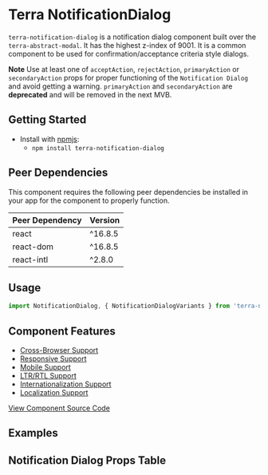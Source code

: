 


<Badge />

# Terra NotificationDialog

`terra-notification-dialog` is a notification dialog component built over the `terra-abstract-modal`. It has the highest z-index of 9001. It is a common component to be used for confirmation/acceptance criteria style dialogs.

**Note** Use at least one of `acceptAction`, `rejectAction`, `primaryAction` or `secondaryAction` props for proper functioning of the `Notification Dialog` and avoid getting a warning.
`primaryAction` and `secondaryAction` are **deprecated** and will be removed in the next MVB.

## Getting Started

- Install with [npmjs](https://www.npmjs.com):
  - `npm install terra-notification-dialog`

<!-- AUTO-GENERATED-CONTENT:START Peer Dependencies -->
## Peer Dependencies

This component requires the following peer dependencies be installed in your app for the component to properly function.

| Peer Dependency | Version |
|-|-|
| react | ^16.8.5 |
| react-dom | ^16.8.5 |
| react-intl | ^2.8.0 |

<!-- AUTO-GENERATED-CONTENT:END -->

## Usage 
``` jsx
import NotificationDialog, { NotificationDialogVariants } from 'terra-notification-dialog';
```

## Component Features


 * [Cross-Browser Support](https://engineering.cerner.com/terra-ui/contributing/terra-ui/component-standards#cross-browser-support)
 * [Responsive Support](https://engineering.cerner.com/terra-ui/contributing/terra-ui/component-standards#responsive-support)
 * [Mobile Support](https://engineering.cerner.com/terra-ui/contributing/terra-ui/component-standards#mobile-support)
 * [LTR/RTL Support](https://engineering.cerner.com/terra-ui/contributing/terra-ui/component-standards#ltr--rtl-support)
 * [Internationalization Support](https://engineering.cerner.com/terra-ui/contributing/terra-ui/component-standards#internationalization-i18n-support)
 * [Localization Support](https://engineering.cerner.com/terra-ui/contributing/terra-ui/component-standards#internationalization-i18n-support)

[View Component Source Code](https://github.com/cerner/terra-framework/tree/master/packages/terra-notification-dialog)

## Examples 
<CompleteNotificationDialog title='Complete Notification Dialog' />
<CompleteNotificationDialogWithLongMessage title='Complete Notification Dialog With Long Message' />
<NoVariantNotificationDialog title='No Variant Notification Dialog' />
<NotificationDialogWithLongText title='Notification Dialog With Long Text' />
<NotificationDialogOnModalManager title='Notification Dialog On Modal Manager' />
<ContentNotificationDialog title='Notification Dialog with Content' />
<RejectFirstNotificationDialog title='Notification Dialog with Reject action first' />
<EmphasizedRejectNotificationDialog title='Notification Dialog with Reject Action emphasized' />

## Notification Dialog Props Table 
<NotificationDialogPropsTable />
